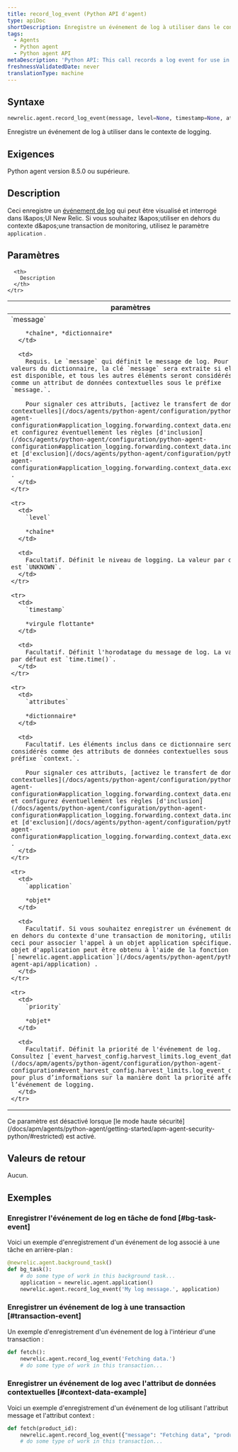 ```yaml
---
title: record_log_event (Python API d'agent)
type: apiDoc
shortDescription: Enregistre un événement de log à utiliser dans le contexte de logging
tags:
  - Agents
  - Python agent
  - Python agent API
metaDescription: 'Python API: This call records a log event for use in logging in context.'
freshnessValidatedDate: never
translationType: machine
---
```


## Syntaxe

```py
newrelic.agent.record_log_event(message, level=None, timestamp=None, attributes=None, application=None, priority=None)
```

Enregistre un événement de log à utiliser dans le contexte de logging.

## Exigences

Python agent version 8.5.0 ou supérieure.

## Description

Ceci enregistre un [événement de log](/docs/logs/logs-context/configure-logs-context-python) qui peut être visualisé et interrogé dans l&amp;apos;UI New Relic. Si vous souhaitez l&amp;apos;utiliser en dehors du contexte d&amp;apos;une transaction de monitoring, utilisez le paramètre `application` .

## Paramètres

<table>
  <thead>
    <tr>
      <th width="25%">
        paramètres
      </th>

      <th>
        Description
      </th>
    </tr>
  </thead>

  <tbody>
    <tr>
      <td>
        `message`

        *chaîne*, *dictionnaire*
      </td>

      <td>
        Requis. Le `message` qui définit le message de log. Pour les valeurs du dictionnaire, la clé `message` sera extraite si elle est disponible, et tous les autres éléments seront considérés comme un attribut de données contextuelles sous le préfixe `message.`.

        Pour signaler ces attributs, [activez le transfert de données contextuelles](/docs/agents/python-agent/configuration/python-agent-configuration#application_logging.forwarding.context_data.enabled) et configurez éventuellement les règles [d'inclusion](/docs/agents/python-agent/configuration/python-agent-configuration#application_logging.forwarding.context_data.include) et [d'exclusion](/docs/agents/python-agent/configuration/python-agent-configuration#application_logging.forwarding.context_data.exclude) .
      </td>
    </tr>

    <tr>
      <td>
        `level`

        *chaîne*
      </td>

      <td>
        Facultatif. Définit le niveau de logging. La valeur par défaut est `UNKNOWN`.
      </td>
    </tr>

    <tr>
      <td>
        `timestamp`

        *virgule flottante*
      </td>

      <td>
        Facultatif. Définit l'horodatage du message de log. La valeur par défaut est `time.time()`.
      </td>
    </tr>

    <tr>
      <td>
        `attributes`

        *dictionnaire*
      </td>

      <td>
        Facultatif. Les éléments inclus dans ce dictionnaire seront considérés comme des attributs de données contextuelles sous le préfixe `context.`.

        Pour signaler ces attributs, [activez le transfert de données contextuelles](/docs/agents/python-agent/configuration/python-agent-configuration#application_logging.forwarding.context_data.enabled) et configurez éventuellement les règles [d'inclusion](/docs/agents/python-agent/configuration/python-agent-configuration#application_logging.forwarding.context_data.include) et [d'exclusion](/docs/agents/python-agent/configuration/python-agent-configuration#application_logging.forwarding.context_data.exclude) .
      </td>
    </tr>

    <tr>
      <td>
        `application`

        *objet*
      </td>

      <td>
        Facultatif. Si vous souhaitez enregistrer un événement de log en dehors du contexte d'une transaction de monitoring, utilisez ceci pour associer l'appel à un objet application spécifique. Un objet d'application peut être obtenu à l'aide de la fonction [`newrelic.agent.application`](/docs/agents/python-agent/python-agent-api/application) .
      </td>
    </tr>

    <tr>
      <td>
        `priority`

        *objet*
      </td>

      <td>
        Facultatif. Définit la priorité de l'événement de log. Consultez [`event_harvest_config.harvest_limits.log_event_data`](/docs/apm/agents/python-agent/configuration/python-agent-configuration#event_harvest_config.harvest_limits.log_event_data) pour plus d’informations sur la manière dont la priorité affecte l’événement de logging.
      </td>
    </tr>
  </tbody>
</table>

<Callout variant="important">
  Ce paramètre est désactivé lorsque [le mode haute sécurité](/docs/apm/agents/python-agent/getting-started/apm-agent-security-python/#restricted) est activé.
</Callout>

## Valeurs de retour

Aucun.

## Exemples

### Enregistrer l'événement de log en tâche de fond [#bg-task-event]

Voici un exemple d'enregistrement d'un événement de log associé à une tâche en arrière-plan :

```py
@newrelic.agent.background_task()
def bg_task():
    # do some type of work in this background task...
    application = newrelic.agent.application()
    newrelic.agent.record_log_event('My log message.', application)
```

### Enregistrer un événement de log à une transaction [#transaction-event]

Un exemple d'enregistrement d'un événement de log à l'intérieur d'une transaction :

```py
def fetch():
    newrelic.agent.record_log_event('Fetching data.')
    # do some type of work in this transaction...
```

### Enregistrer un événement de log avec l'attribut de données contextuelles [#context-data-example]

Voici un exemple d'enregistrement d'un événement de log utilisant l'attribut message et l'attribut context :

```py
def fetch(product_id):
    newrelic.agent.record_log_event({"message": "Fetching data", "product_id": product_id}, attributes={"thread_id": threading.get_ident()})
    # do some type of work in this transaction...
```